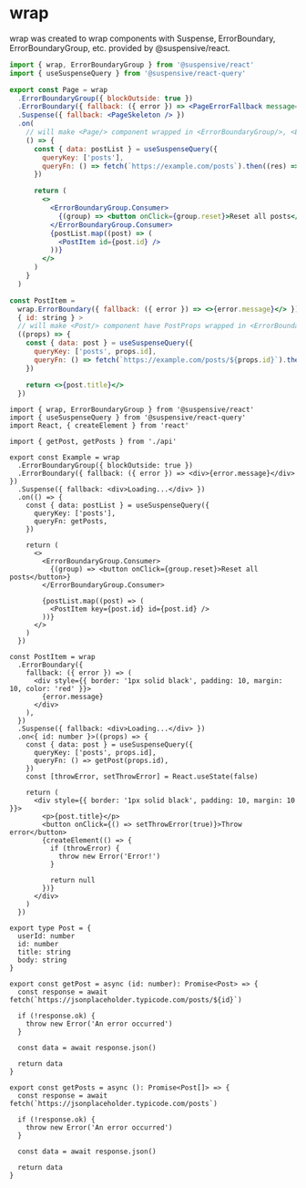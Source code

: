 
# wrap

wrap was created to wrap components with Suspense, ErrorBoundary, ErrorBoundaryGroup, etc. provided by @suspensive/react.

```jsx /wrap/
import { wrap, ErrorBoundaryGroup } from '@suspensive/react'
import { useSuspenseQuery } from '@suspensive/react-query'

export const Page = wrap
  .ErrorBoundaryGroup({ blockOutside: true })
  .ErrorBoundary({ fallback: ({ error }) => <PageErrorFallback message={error.message} /> })
  .Suspense({ fallback: <PageSkeleton /> })
  .on(
    // will make <Page/> component wrapped in <ErrorBoundaryGroup/>, <ErrorBoundary/> and <Suspense/>.
    () => {
      const { data: postList } = useSuspenseQuery({
        queryKey: ['posts'],
        queryFn: () => fetch(`https://example.com/posts`).then((res) => res.json()),
      })

      return (
        <>
          <ErrorBoundaryGroup.Consumer>
            {(group) => <button onClick={group.reset}>Reset all posts</button>}
          </ErrorBoundaryGroup.Consumer>
          {postList.map((post) => (
            <PostItem id={post.id} />
          ))}
        </>
      )
    }
  )

const PostItem =
  wrap.ErrorBoundary({ fallback: ({ error }) => <>{error.message}</> }).Suspense({ fallback: <PostSkeleton /> }).on <
  { id: string } >
  // will make <Post/> component have PostProps wrapped in <ErrorBoundary/> and <Suspense/>.
  ((props) => {
    const { data: post } = useSuspenseQuery({
      queryKey: ['posts', props.id],
      queryFn: () => fetch(`https://example.com/posts/${props.id}`).then((res) => res.json()),
    })

    return <>{post.title}</>
  })
```

<Sandpack>

```tsx Example.tsx active
import { wrap, ErrorBoundaryGroup } from '@suspensive/react'
import { useSuspenseQuery } from '@suspensive/react-query'
import React, { createElement } from 'react'

import { getPost, getPosts } from './api'

export const Example = wrap
  .ErrorBoundaryGroup({ blockOutside: true })
  .ErrorBoundary({ fallback: ({ error }) => <div>{error.message}</div> })
  .Suspense({ fallback: <div>Loading...</div> })
  .on(() => {
    const { data: postList } = useSuspenseQuery({
      queryKey: ['posts'],
      queryFn: getPosts,
    })

    return (
      <>
        <ErrorBoundaryGroup.Consumer>
          {(group) => <button onClick={group.reset}>Reset all posts</button>}
        </ErrorBoundaryGroup.Consumer>

        {postList.map((post) => (
          <PostItem key={post.id} id={post.id} />
        ))}
      </>
    )
  })

const PostItem = wrap
  .ErrorBoundary({
    fallback: ({ error }) => (
      <div style={{ border: '1px solid black', padding: 10, margin: 10, color: 'red' }}>
        {error.message}
      </div>
    ),
  })
  .Suspense({ fallback: <div>Loading...</div> })
  .on<{ id: number }>((props) => {
    const { data: post } = useSuspenseQuery({
      queryKey: ['posts', props.id],
      queryFn: () => getPost(props.id),
    })
    const [throwError, setThrowError] = React.useState(false)

    return (
      <div style={{ border: '1px solid black', padding: 10, margin: 10 }}>
        <p>{post.title}</p>
        <button onClick={() => setThrowError(true)}>Throw error</button>
        {createElement(() => {
          if (throwError) {
            throw new Error('Error!')
          }

          return null
        })}
      </div>
    )
  })
```

```tsx api.ts
export type Post = {
  userId: number
  id: number
  title: string
  body: string
}

export const getPost = async (id: number): Promise<Post> => {
  const response = await fetch(`https://jsonplaceholder.typicode.com/posts/${id}`)

  if (!response.ok) {
    throw new Error('An error occurred')
  }

  const data = await response.json()

  return data
}

export const getPosts = async (): Promise<Post[]> => {
  const response = await fetch(`https://jsonplaceholder.typicode.com/posts`)

  if (!response.ok) {
    throw new Error('An error occurred')
  }

  const data = await response.json()

  return data
}
```

</Sandpack>
